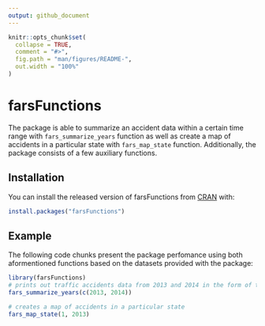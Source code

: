 ```yaml
---
output: github_document
---
```


```r
knitr::opts_chunk$set(
  collapse = TRUE,
  comment = "#>",
  fig.path = "man/figures/README-",
  out.width = "100%"
)
```
# farsFunctions

<!-- badges: start -->
<!-- badges: end -->

The package is able to summarize an accident data within a certain time range with `fars_summarize_years` function as well as create a map of accidents in a particular state with `fars_map_state` function. Additionally, the package consists of a few auxiliary functions.

## Installation

You can install the released version of farsFunctions from [CRAN](https://CRAN.R-project.org) with:

``` r
install.packages("farsFunctions")
```

## Example

The following code chunks present the package perfomance using both aformentioned functions based on the datasets provided with the package:

```r
library(farsFunctions)
# prints out traffic accidents data from 2013 and 2014 in the form of tibble
fars_summarize_years(c(2013, 2014))

# creates a map of accidents in a particular state
fars_map_state(1, 2013)
```
